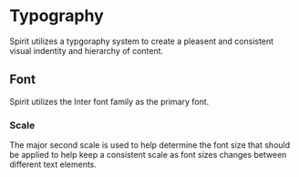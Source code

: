 
# Typography

Spirit utilizes a typgoraphy system to create a pleasent and consistent visual indentity and hierarchy of content.

## Font

Spirit utilizes the Inter font family as the primary font.

### Scale

The major second scale is used to help determine the font size that should be applied to help keep a consistent scale as font sizes changes between different text elements.

<TypeScale />
